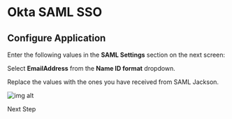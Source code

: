 # Okta SAML SSO

## Configure Application

Enter the following values in the **SAML Settings** section on the next screen:

<div className='flex flex-col gap-4'>
  <div>
    <InputWithCopyButton text={spConfig.acsUrl} label='Single sign on URL' />
  </div>
  <div>
    <InputWithCopyButton text={spConfig.entityId} label='Audience URI (SP Entity ID)' />
  </div>
</div>

Select **EmailAddress** from the **Name ID format** dropdown.

Replace the values with the ones you have received from SAML Jackson.

![img alt](https://boxyhq.com/assets/images/4-5954a20f02998f4e6a0bd3707e56076a.png)

<NextButton>Next Step</NextButton>
